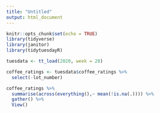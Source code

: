 ```yaml
---
title: "Untitled"
output: html_document
---
```


```r
knitr::opts_chunk$set(echo = TRUE)
library(tidyverse)
library(janitor)
library(tidytuesdayR)
```

```r
tuesdata <- tt_load(2020, week = 28)

coffee_ratings <- tuesdata$coffee_ratings %>% 
  select(-lot_number)
```

```r
coffee_ratings %>% 
  summarise(across(everything(),~ mean(!is.na(.)))) %>% 
  gather() %>% 
  View()
```


